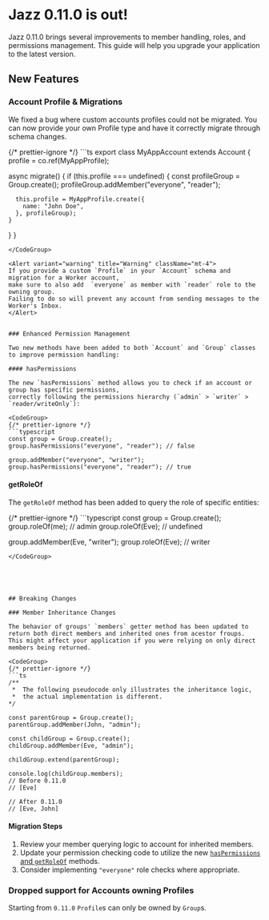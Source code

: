 

# Jazz 0.11.0 is out!

Jazz 0.11.0 brings several improvements to member handling, roles, and permissions management. This guide will help you upgrade your application to the latest version.

## New Features


### Account Profile & Migrations

We fixed a bug where custom accounts profiles could not be migrated.
You can now provide your own Profile type and have it correctly migrate through schema changes.

<CodeGroup>
{/* prettier-ignore */}
```ts
export class MyAppAccount extends Account {
  profile = co.ref(MyAppProfile);

  async migrate() {
    if (this.profile === undefined) {
      const profileGroup = Group.create();
      profileGroup.addMember("everyone", "reader");

      this.profile = MyAppProfile.create({
        name: "John Doe",
      }, profileGroup);
    }
  }
}
```
</CodeGroup>

<Alert variant="warning" title="Warning" className="mt-4">
If you provide a custom `Profile` in your `Account` schema and migration for a Worker account, 
make sure to also add  `everyone` as member with `reader` role to the owning group. 
Failing to do so will prevent any account from sending messages to the Worker's Inbox.
</Alert>


### Enhanced Permission Management

Two new methods have been added to both `Account` and `Group` classes to improve permission handling:

#### hasPermissions

The new `hasPermissions` method allows you to check if an account or group has specific permissions,
correctly following the permissions hierarchy (`admin` > `writer` > `reader/writeOnly`):

<CodeGroup>
{/* prettier-ignore */}
```typescript
const group = Group.create();
group.hasPermissions("everyone", "reader"); // false

group.addMember("everyone", "writer");
group.hasPermissions("everyone", "reader"); // true
```
</CodeGroup>

#### getRoleOf

The `getRoleOf` method has been added to query the role of specific entities:

<CodeGroup>
{/* prettier-ignore */}
```typescript
const group = Group.create();
group.roleOf(me); // admin
group.roleOf(Eve); // undefined

group.addMember(Eve, "writer");
group.roleOf(Eve); // writer
```
</CodeGroup>





## Breaking Changes

### Member Inheritance Changes

The behavior of groups' `members` getter method has been updated to return both direct members and inherited ones from acestor froups. 
This might affect your application if you were relying on only direct members being returned.

<CodeGroup>
{/* prettier-ignore */}
```ts
/**
 *  The following pseudocode only illustrates the inheritance logic, 
 *  the actual implementation is different.
*/

const parentGroup = Group.create();
parentGroup.addMember(John, "admin");

const childGroup = Group.create();
childGroup.addMember(Eve, "admin");

childGroup.extend(parentGroup);

console.log(childGroup.members);
// Before 0.11.0
// [Eve]

// After 0.11.0
// [Eve, John]
```
</CodeGroup>

#### Migration Steps

1. Review your member querying logic to account for inherited members.
2. Update your permission checking code to utilize the new [`hasPermissions` and `getRoleOf`](#enhanced-permission-management) methods.
4. Consider implementing `"everyone"` role checks where appropriate.

### Dropped support for Accounts owning Profiles

Starting from `0.11.0` `Profile`s can only be owned by `Group`s.
